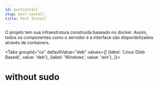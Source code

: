 ```yaml
---
id: postinstall
slug: post-install
title: Post Install
---
```



O projeto tem sua infraestrutura construida baseado no docker. 
Assim, todos os componentes como o servidor e a interface são disponibilizados através de containers.

<Tabs
    groupId="os"
    defaultValue="deb"
    values={[
        {label: 'Linux (Deb Based)', value: 'deb'},
        {label: 'Windows', value: 'win'},
]}>
<TabItem value="deb">
 # without sudo
</TabItem>
</Tabs>

